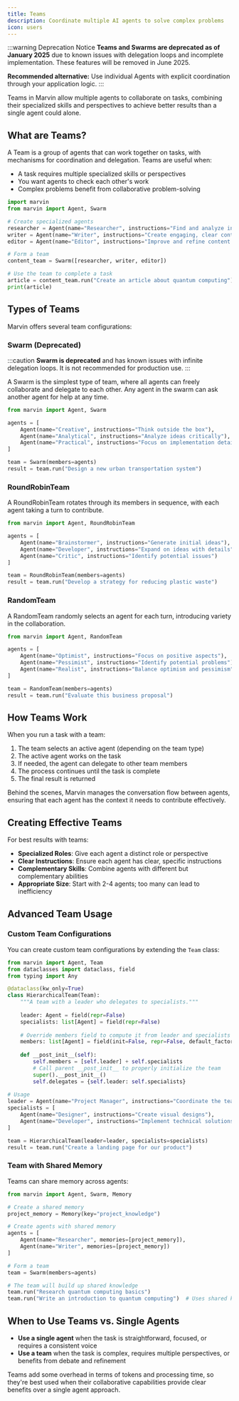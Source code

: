 ```yaml
---
title: Teams
description: Coordinate multiple AI agents to solve complex problems
icon: users
---
```


:::warning Deprecation Notice
**Teams and Swarms are deprecated as of January 2025** due to known issues with delegation loops and incomplete implementation. These features will be removed in June 2025.

**Recommended alternative:** Use individual Agents with explicit coordination through your application logic.
:::

Teams in Marvin allow multiple agents to collaborate on tasks, combining their specialized skills and perspectives to achieve better results than a single agent could alone.

## What are Teams?

A Team is a group of agents that can work together on tasks, with mechanisms for coordination and delegation. Teams are useful when:

- A task requires multiple specialized skills or perspectives
- You want agents to check each other's work
- Complex problems benefit from collaborative problem-solving

```python
import marvin
from marvin import Agent, Swarm

# Create specialized agents
researcher = Agent(name="Researcher", instructions="Find and analyze information thoroughly")
writer = Agent(name="Writer", instructions="Create engaging, clear content")
editor = Agent(name="Editor", instructions="Improve and refine content for clarity and accuracy")

# Form a team
content_team = Swarm([researcher, writer, editor])

# Use the team to complete a task
article = content_team.run("Create an article about quantum computing")
print(article)
```

## Types of Teams

Marvin offers several team configurations:

### Swarm (Deprecated)

:::caution
**Swarm is deprecated** and has known issues with infinite delegation loops. It is not recommended for production use.
:::

A Swarm is the simplest type of team, where all agents can freely collaborate and delegate to each other. Any agent in the swarm can ask another agent for help at any time.

```python
from marvin import Agent, Swarm

agents = [
    Agent(name="Creative", instructions="Think outside the box"),
    Agent(name="Analytical", instructions="Analyze ideas critically"),
    Agent(name="Practical", instructions="Focus on implementation details")
]

team = Swarm(members=agents)
result = team.run("Design a new urban transportation system")
```

### RoundRobinTeam

A RoundRobinTeam rotates through its members in sequence, with each agent taking a turn to contribute.

```python
from marvin import Agent, RoundRobinTeam

agents = [
    Agent(name="Brainstormer", instructions="Generate initial ideas"),
    Agent(name="Developer", instructions="Expand on ideas with details"),
    Agent(name="Critic", instructions="Identify potential issues")
]

team = RoundRobinTeam(members=agents)
result = team.run("Develop a strategy for reducing plastic waste")
```

### RandomTeam

A RandomTeam randomly selects an agent for each turn, introducing variety in the collaboration.

```python
from marvin import Agent, RandomTeam

agents = [
    Agent(name="Optimist", instructions="Focus on positive aspects"),
    Agent(name="Pessimist", instructions="Identify potential problems"),
    Agent(name="Realist", instructions="Balance optimism and pessimism")
]

team = RandomTeam(members=agents)
result = team.run("Evaluate this business proposal")
```

## How Teams Work

When you run a task with a team:

1. The team selects an active agent (depending on the team type)
2. The active agent works on the task
3. If needed, the agent can delegate to other team members
4. The process continues until the task is complete
5. The final result is returned

Behind the scenes, Marvin manages the conversation flow between agents, ensuring that each agent has the context it needs to contribute effectively.

## Creating Effective Teams

For best results with teams:

- **Specialized Roles**: Give each agent a distinct role or perspective
- **Clear Instructions**: Ensure each agent has clear, specific instructions
- **Complementary Skills**: Combine agents with different but complementary abilities
- **Appropriate Size**: Start with 2-4 agents; too many can lead to inefficiency

## Advanced Team Usage

### Custom Team Configurations

You can create custom team configurations by extending the `Team` class:

```python
from marvin import Agent, Team
from dataclasses import dataclass, field
from typing import Any

@dataclass(kw_only=True)
class HierarchicalTeam(Team):
    """A team with a leader who delegates to specialists."""
    
    leader: Agent = field(repr=False)
    specialists: list[Agent] = field(repr=False)
    
    # Override members field to compute it from leader and specialists
    members: list[Agent] = field(init=False, repr=False, default_factory=list)
    
    def __post_init__(self):
        self.members = [self.leader] + self.specialists
        # Call parent __post_init__ to properly initialize the team
        super().__post_init__()
        self.delegates = {self.leader: self.specialists}
        
# Usage
leader = Agent(name="Project Manager", instructions="Coordinate the team and make final decisions")
specialists = [
    Agent(name="Designer", instructions="Create visual designs"),
    Agent(name="Developer", instructions="Implement technical solutions")
]

team = HierarchicalTeam(leader=leader, specialists=specialists)
result = team.run("Create a landing page for our product")
```

### Team with Shared Memory

Teams can share memory across agents:

```python
from marvin import Agent, Swarm, Memory

# Create a shared memory
project_memory = Memory(key="project_knowledge")

# Create agents with shared memory
agents = [
    Agent(name="Researcher", memories=[project_memory]),
    Agent(name="Writer", memories=[project_memory])
]

# Form a team
team = Swarm(members=agents)

# The team will build up shared knowledge
team.run("Research quantum computing basics")
team.run("Write an introduction to quantum computing")  # Uses shared knowledge
```

## When to Use Teams vs. Single Agents

- **Use a single agent** when the task is straightforward, focused, or requires a consistent voice
- **Use a team** when the task is complex, requires multiple perspectives, or benefits from debate and refinement

Teams add some overhead in terms of tokens and processing time, so they're best used when their collaborative capabilities provide clear benefits over a single agent approach. 